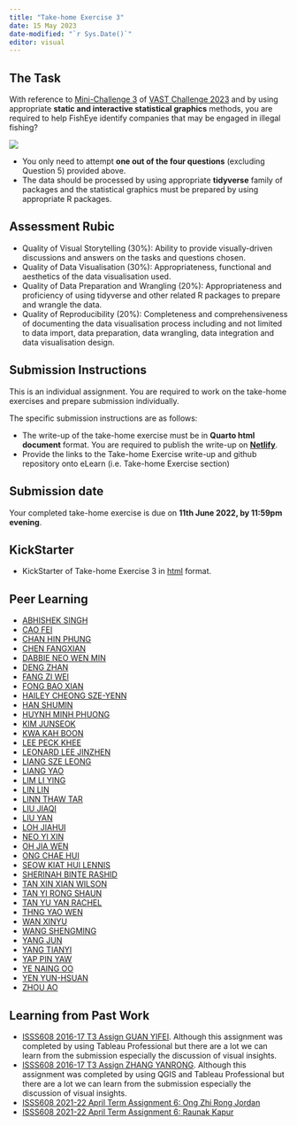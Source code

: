 ```yaml
---
title: "Take-home Exercise 3"
date: 15 May 2023
date-modified: "`r Sys.Date()`"
editor: visual
---
```


## The Task

With reference to [Mini-Challenge 3](https://vast-challenge.github.io/2023/MC3.html) of [VAST Challenge 2023](https://vast-challenge.github.io/2023/index.html) and by using appropriate **static and interactive statistical graphics** methods, you are required to help FishEye identify companies that may be engaged in illegal fishing?

![](img/mc3.jpg)

::: callout-important
-   You only need to attempt **one out of the four questions** (excluding Question 5) provided above.
-   The data should be processed by using appropriate **tidyverse** family of packages and the statistical graphics must be prepared by using appropriate R packages.
:::

## Assessment Rubic

-   Quality of Visual Storytelling (30%): Ability to provide visually-driven discussions and answers on the tasks and questions chosen.
-   Quality of Data Visualisation (30%): Appropriateness, functional and aesthetics of the data visualisation used.
-   Quality of Data Preparation and Wrangling (20%): Appropriateness and proficiency of using tidyverse and other related R packages to prepare and wrangle the data.
-   Quality of Reproducibility (20%): Completeness and comprehensiveness of documenting the data visualisation process including and not limited to data import, data preparation, data wrangling, data integration and data visualisation design.

## Submission Instructions

This is an individual assignment. You are required to work on the take-home exercises and prepare submission individually.

::: callout-important
The specific submission instructions are as follows:

-   The write-up of the take-home exercise must be in **Quarto html document** format. You are required to publish the write-up on [**Netlify**](https://www.netlify.com/).
-   Provide the links to the Take-home Exercise write-up and github repository onto eLearn (i.e. Take-home Exercise section)
:::

## Submission date

Your completed take-home exercise is due on **11th June 2022, by 11:59pm evening**.

## KickStarter

-   KickStarter of Take-home Exercise 3 in [html](TH_Ex03/MC3-Kick-starter.html) format.

## Peer Learning

-   [ABHISHEK SINGH](https://abhisheksinghvaa.netlify.app/takehome%20exercise/takehome%20ex%203/takehome3)
-   [CAO FEI](https://isss608-vaa.netlify.app/take-home_ex/take-home_ex03/take-home_ex03)
-   [CHAN HIN PHUNG](https://isss608-ay2022-23april.netlify.app/take-home_ex/take-home_ex03/take-home_ex03)
-   [CHEN FANGXIAN](https://isss608-chenfx.netlify.app/take-home_ex/take-home_ex03/take-home_ex03)
-   [DABBIE NEO WEN MIN](https://isss608-dabbieneo-ay2022-23.netlify.app/take-home_ex/take-home_ex03/take-home_ex03)
-   [DENG ZHAN](https://isss608-christina.netlify.app/take-home_ex/take-home_ex3)
-   [FANG ZI WEI](https://isss608-ay2023apr-zwfang.netlify.app/take-home_ex/take-home_ex03/take-home_ex03)
-   [FONG BAO XIAN](https://fongbx-isss608-visual-analytics.netlify.app/take-home%20ex/take-home_ex03/take-home_ex03)
-   [HAILEY CHEONG SZE-YENN](https://isss608-ay2023-haileycsy.netlify.app/take-home_ex/take-home_ex03/take-home_ex03)
-   [HAN SHUMIN](https://master--isss608vaa-shuminhan.netlify.app/take-home_exercise/take-home_ex3/take-home_ex3)
-   [HUYNH MINH PHUONG](https://mphuynh-vaa.netlify.app/take-home_ex/take-home_ex03/take-home_ex03)
-   [KIM JUNSEOK](https://isss608-js.netlify.app/take-home_ex/take-home_ex03/take-home_ex03)
-   [KWA KAH BOON](https://cosmic-boon.netlify.app/take-home_ex/take-home_ex03/take-home_ex3)
-   [LEE PECK KHEE](https://isss608-ay2022-23t2-leepeckkhee.netlify.app/take-home_ex/take-home_ex03/take-home_ex03)
-   [LEONARD LEE JINZHEN](https://isss608-ay2022-23-ll.netlify.app/take-home_ex/take-home_ex03/take-home_ex03)
-   [LIANG SZE LEONG](https://isss608-ay2022-23t3.netlify.app/take-home_ex/take-home_ex03/take-home_ex03)
-   [LIANG YAO](https://isss608-vaa-liangyao.netlify.app/take-home_ex/take-home_ex03/take-home_ex03)
-   [LIM LI YING](https://visualanalyticsbyly.netlify.app/take-home_ex/take-home_ex03/take-home_ex03)
-   [LIN LIN](https://isss608-wendylinlin-2023.netlify.app/takehomeex/takehomeex3/takehomeex03)
-   [LINN THAW TAR](https://linnthawtar-visualanalytics.netlify.app/take_home_exercise/take_home_ex_3/take_home_ex03)
-   [LIU JIAQI](https://isss608-vaa-liujiaqi.netlify.app/take_home_ex/take-home_ex03/take_home_ex03)
-   [LIU YAN](https://isss608-ay2022-23t3liuyan.netlify.app/take-home%20exercise/take-home%20exercise%203/take-home_ex03)
-   [LOH JIAHUI](https://isss608-lohjiahui.netlify.app/take-home_exercises/take-home_ex03/take-home_ex03)
-   [NEO YI XIN](https://isss608-neoyixin.netlify.app/take-home_ex/take-home_ex03/take-home_ex03#the-analysis-seafood)
-   [OH JIA WEN](https://isss608-ohjiawen.netlify.app/take-home_ex/take_home_ex03/take-home_ex03)
-   [ONG CHAE HUI](https://smu-isss608-vaa.netlify.app/take-home_ex/take-home_ex03/take-home_ex03#conclusion)
-   [SEOW KIAT HUI LENNIS](https://isss608-lennis-apr2023.netlify.app/take-home_ex/take-home_ex03/take-home_ex03)
-   [SHERINAH BINTE RASHID](https://isss608-sherinahr.netlify.app/take-home_ex/take-home_ex03/take-home_ex03)
-   [TAN XIN XIAN WILSON](https://isss608-vaa-wxxtan.netlify.app/take-home_ex/take-home_ex_03.html)
-   [TAN YI RONG SHAUN](https://isss608-ay2022-23t3-shauntanyr.netlify.app/take-home_ex/take-home_ex03/take-home_ex03)
-   [TAN YU YAN RACHEL](https://rachelvaasite.netlify.app/take-home-exercise/take-home-exercise_03/take-home-exercise_03)
-   [THNG YAO WEN](https://thngyaowen-iss608.netlify.app/take-home_ex/take-home_ex03/take-home_ex03)
-   [WAN XINYU](https://isss608-ay2022-23-xinyu.netlify.app/take-home_ex/take-home_ex03/take-home_ex03)
-   [WANG SHENGMING](https://isss608-vaa-smlurker.netlify.app/take-home_ex/take-home_ex03/take-home_ex03)
-   [YANG JUN](https://isss608-junyang2022smu.netlify.app/take_home_ex/take_home_ex_03/take_home_ex_03.html)
-   [YANG TIANYI](https://isss608-yangtianyi.netlify.app/take-home_ex/take-home_ex03/take-home_ex03#conclusion-and-insights)
-   [YAP PIN YAW](https://isss608-ay2023-24t3-april.netlify.app/take_home_ex/take-home_ex03/take-home_ex03)
-   [YE NAING OO](https://isss608ay202223aprnoye09.netlify.app/take-home-exercise_3)
-   [YEN YUN-HSUAN](https://visual-analysis-2023-yenyunhsuan.netlify.app/take-home_ex/take-home_ex03/take-home_ex03)
-   [ZHOU AO](https://isss608-fy2022-23-apr.netlify.app/take-home_ex/take-home_ex03/take-home_ex03)

## Learning from Past Work

-   [ISSS608 2016-17 T3 Assign GUAN YIFEI](https://wiki.smu.edu.sg/1617t3isss608g1/ISSS608_2016-17_T3_Assign_GUAN_YIFEI). Although this assignment was completed by using Tableau Professional but there are a lot we can learn from the submission especially the discussion of visual insights.
-   [ISSS608 2016-17 T3 Assign ZHANG YANRONG](https://wiki.smu.edu.sg/1617t3isss608g1/ISSS608_2016-17_T3_Assign_ZHANG_YANRONG). Although this assignment was completed by using QGIS and Tableau Professional but there are a lot we can learn from the submission especially the discussion of visual insights.
-   [ISSS608 2021-22 April Term Assignment 6: Ong Zhi Rong Jordan](https://isss608-jordan-va.netlify.app/th_ex6/th_ex6.html)
-   [ISSS608 2021-22 April Term Assignment 6: Raunak Kapur](https://isss608-raunakkapur.netlify.app/th_ex/the6)
